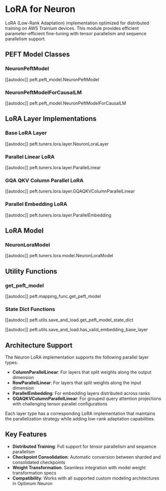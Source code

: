 <!---
Copyright 2025 The HuggingFace Team. All rights reserved.

Licensed under the Apache License, Version 2.0 (the "License");
you may not use this file except in compliance with the License.
You may obtain a copy of the License at

    http://www.apache.org/licenses/LICENSE-2.0

Unless required by applicable law or agreed to in writing, software
distributed under the License is distributed on an "AS IS" BASIS,
WITHOUT WARRANTIES OR CONDITIONS OF ANY KIND, either express or implied.
See the License for the specific language governing permissions and
limitations under the License.
-->

# LoRA for Neuron

LoRA (Low-Rank Adaptation) implementation optimized for distributed training on AWS Trainium devices. This module provides efficient parameter-efficient fine-tuning with tensor parallelism and sequence parallelism support.

## PEFT Model Classes

### NeuronPeftModel

[[autodoc]] peft.peft_model.NeuronPeftModel

### NeuronPeftModelForCausalLM

[[autodoc]] peft.peft_model.NeuronPeftModelForCausalLM

## LoRA Layer Implementations

### Base LoRA Layer

[[autodoc]] peft.tuners.lora.layer.NeuronLoraLayer

### Parallel Linear LoRA

[[autodoc]] peft.tuners.lora.layer.ParallelLinear

### GQA QKV Column Parallel LoRA

[[autodoc]] peft.tuners.lora.layer.GQAQKVColumnParallelLinear

### Parallel Embedding LoRA

[[autodoc]] peft.tuners.lora.layer.ParallelEmbedding

## LoRA Model

### NeuronLoraModel

[[autodoc]] peft.tuners.lora.model.NeuronLoraModel

## Utility Functions

### get_peft_model

[[autodoc]] peft.mapping_func.get_peft_model

### State Dict Functions

[[autodoc]] peft.utils.save_and_load.get_peft_model_state_dict

[[autodoc]] peft.utils.save_and_load.has_valid_embedding_base_layer

## Architecture Support

The Neuron LoRA implementation supports the following parallel layer types:

- **ColumnParallelLinear**: For layers that split weights along the output dimension
- **RowParallelLinear**: For layers that split weights along the input dimension  
- **ParallelEmbedding**: For embedding layers distributed across ranks
- **GQAQKVColumnParallelLinear**: For grouped query attention projections with challenging tensor parallel configurations

Each layer type has a corresponding LoRA implementation that maintains the parallelization strategy while adding low-rank adaptation capabilities.

## Key Features

- **Distributed Training**: Full support for tensor parallelism and sequence parallelism
- **Checkpoint Consolidation**: Automatic conversion between sharded and consolidated checkpoints
- **Weight Transformation**: Seamless integration with model weight transformation specs
- **Compatibility**: Works with all supported custom modeling architectures in Optimum Neuron
